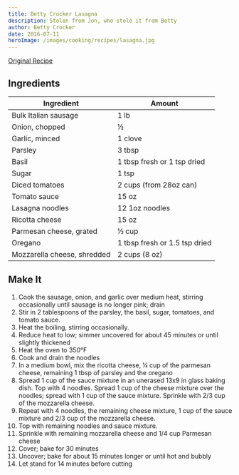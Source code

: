 ```yaml
---
title: Betty Crocker Lasagna
description: Stolen from Jon, who stole it from Betty
author: Betty Crocker
date: 2016-07-11
heroImage: /images/cooking/recipes/lasagna.jpg
---
```


[Original Recipe](https://www.bettycrocker.com/recipes/italian-sausage-lasagna/2601a67c-438d-407a-b163-2f57ede06cb9)

## Ingredients

| Ingredient                  | Amount                        |
| --------------------------- | ----------------------------- |
| Bulk Italian sausage        | 1 lb                          |
| Onion, chopped              | ½                             |
| Garlic, minced              | 1 clove                       |
| Parsley                     | 3 tbsp                        |
| Basil                       | 1 tbsp fresh or 1 tsp dried   |
| Sugar                       | 1 tsp                         |
| Diced tomatoes              | 2 cups (from 28oz can)        |
| Tomato sauce                | 15 oz                         |
| Lasagna noodles             | 12 1oz noodles                |
| Ricotta cheese              | 15 oz                         |
| Parmesan cheese, grated     | ½ cup                         |
| Oregano                     | 1 tbsp fresh or 1.5 tsp dried |
| Mozzarella cheese, shredded | 2 cups (8 oz)                 |

## Make It

1. Cook the sausage, onion, and garlic over medium heat, stirring occasionally until sausage is no longer pink; drain
1. Stir in 2 tablespoons of the parsley, the basil, sugar, tomatoes, and tomato sauce.
1. Heat the boiling, stirring occasionally.
1. Reduce heat to low; simmer uncovered for about 45 minutes or until slightly thickened
1. Heat the oven to 350°F
1. Cook and drain the noodles
1. In a medium bowl, mix the ricotta cheese, ¼ cup of the parmesan cheese, remaining 1 tbsp of parsley and the oregano
1. Spread 1 cup of the sauce mixture in an unerased 13x9 in glass baking dish. Top with 4 noodles. Spread 1 cup of the cheese mixture over the noodles; spread with 1 cup of the sauce mixture. Sprinkle with 2/3 cup of the mozzarella cheese.
1. Repeat with 4 noodles, the remaining cheese mixture, 1 cup of the sauce mixture and 2/3 cup of the mozzarella cheese.
1. Top with remaining noodles and sauce mixture.
1. Sprinkle with remaining mozzarella cheese and 1/4 cup Parmesan cheese
1. Cover; bake for 30 minutes
1. Uncover; bake for about 15 minutes longer or until hot and bubbly
1. Let stand for 14 minutes before cutting
